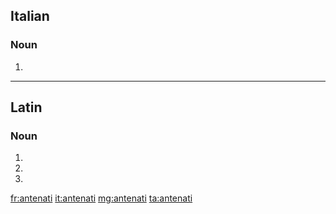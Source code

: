 ==Italian==

===Noun===
{{head|it|noun plural form|g=m}}

# {{plural of|antenato|lang=it}}

----

==Latin==

===Noun===
{{la-noun-form|antenātī}}

# {{inflection of|antenātus||gen|s|lang=la}}
# {{inflection of|antenātus||nom|p|lang=la}}
# {{inflection of|antenātus||voc|p|lang=la}}

[[fr:antenati]]
[[it:antenati]]
[[mg:antenati]]
[[ta:antenati]]